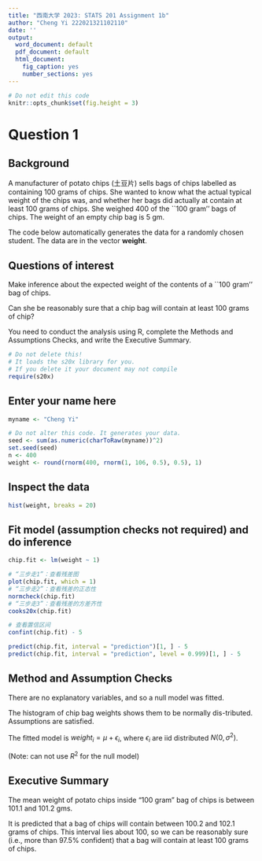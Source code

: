 ```yaml
---
title: "西南大学 2023: STATS 201 Assignment 1b"
author: "Cheng Yi 222021321102110"
date: ''
output:
  word_document: default
  pdf_document: default
  html_document:
    fig_caption: yes
    number_sections: yes
---
```


```r
# Do not edit this code
knitr::opts_chunk$set(fig.height = 3)
```

# Question 1

## Background

A manufacturer of potato chips (土豆片) sells bags of chips labelled as containing 100 grams of chips. She wanted to know what the actual typical weight of the chips was, and whether her bags did actually at contain at least 100 grams of chips. She weighed 400 of the ``100 gram'' bags of chips. The weight of an empty chip bag is 5 gm.

The code below automatically generates the data for a randomly chosen student. The data are in the vector **weight**. 

## Questions of interest

Make inference about the expected weight of the contents of a ``100 gram'' bag of chips.

Can she be reasonably sure that a chip bag will contain at least 100 grams of chip? 
\bigskip

You need to conduct the analysis using R, complete the Methods and Assumptions Checks, and write the Executive Summary.


```r
# Do not delete this!
# It loads the s20x library for you.
# If you delete it your document may not compile
require(s20x)
```

## Enter your name here

```r
myname <- "Cheng Yi"
```

```r
# Do not alter this code. It generates your data.
seed <- sum(as.numeric(charToRaw(myname))^2)
set.seed(seed)
n <- 400
weight <- round(rnorm(400, rnorm(1, 106, 0.5), 0.5), 1)
```


## Inspect the data
```r
hist(weight, breaks = 20)
```

## Fit model (assumption checks not required) and do inference
```r
chip.fit <- lm(weight ~ 1)

# “三步走1”：查看残差图
plot(chip.fit, which = 1)
# “三步走2”：查看残差的正态性
normcheck(chip.fit)
# “三步走3”：查看残差的方差齐性
cooks20x(chip.fit)

# 查看置信区间
confint(chip.fit) - 5

predict(chip.fit, interval = "prediction")[1, ] - 5
predict(chip.fit, interval = "prediction", level = 0.999)[1, ] - 5
```

## Method and Assumption Checks

There are no explanatory variables, and so a null model was fitted.

The histogram of chip bag weights shows them to be normally dis-tributed. Assumptions are satisfied.

The fitted model is $weight_i = \mu + \epsilon_i$, where $\epsilon_i$ are iid distributed $N(0, \sigma^2)$.

(Note: can not use $R^2$ for the null model)

## Executive Summary

The mean weight of potato chips inside "100 gram" bag of chips is between 101.1 and 101.2 gms.

It is predicted that a bag of chips will contain between 100.2 and 102.1 grams of chips. This interval lies about 100, so we can be reasonably sure (i.e., more than 97.5% confident) that a bag will contain at least 100 grams of chips.
